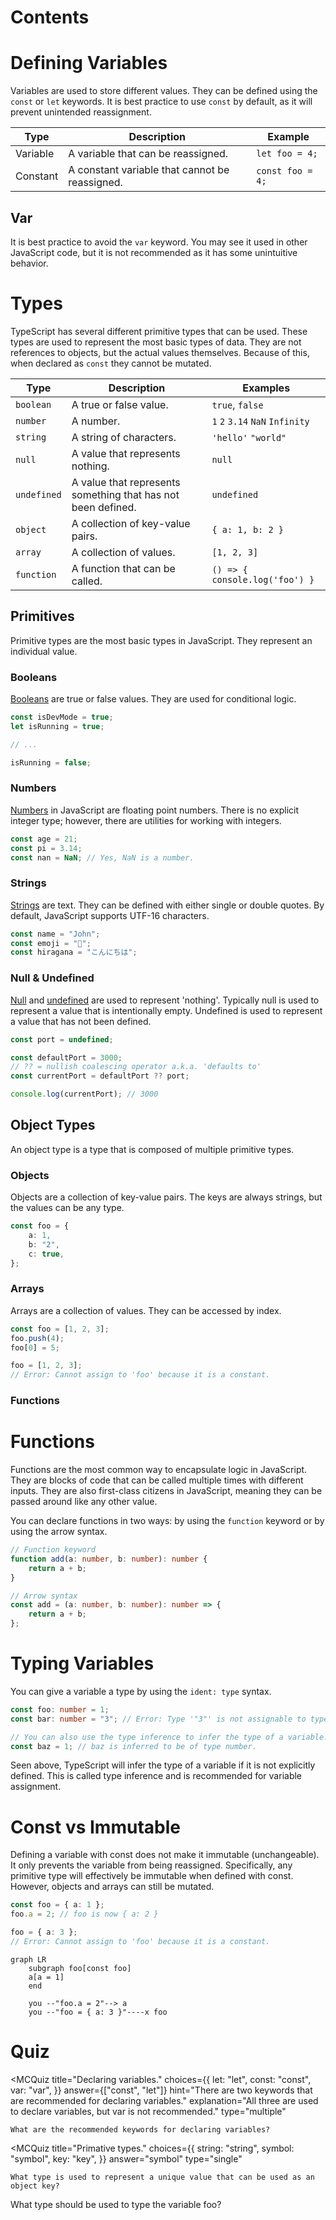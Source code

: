 
# Contents

# Defining Variables

Variables are used to store different values.
They can be defined using the `const` or `let` keywords.
It is best practice to use `const` by default, as it will prevent unintended reassignment.

| Type     | Description                                    | Example          |
| -------- | ---------------------------------------------- | ---------------- |
| Variable | A variable that can be reassigned.             | `let foo = 4;`   |
| Constant | A constant variable that cannot be reassigned. | `const foo = 4;` |

## Var

It is best practice to avoid the `var` keyword. You may see it used in other JavaScript code, but it is not recommended as it has some unintuitive behavior.

# Types

TypeScript has several different primitive types that can be used.
These types are used to represent the most basic types of data.
They are not references to objects, but the actual values themselves.
Because of this, when declared as `const` they cannot be mutated.

| Type        | Description                                                  | Examples                        |
| ----------- | ------------------------------------------------------------ | ------------------------------- |
| `boolean`   | A true or false value.                                       | `true`, `false`                 |
| `number`    | A number.                                                    | `1` `2` `3.14` `NaN` `Infinity` |
| `string`    | A string of characters.                                      | `'hello'` `"world"`             |
| `null`      | A value that represents nothing.                             | `null`                          |
| `undefined` | A value that represents something that has not been defined. | `undefined`                     |
| `object`    | A collection of key-value pairs.                             | `{ a: 1, b: 2 }`                |
| `array`     | A collection of values.                                      | `[1, 2, 3]`                     |
| `function`  | A function that can be called.                               | `() => { console.log('foo') }`  |

## Primitives

Primitive types are the most basic types in JavaScript.
They represent an individual value.

### Booleans

[Booleans](https://developer.mozilla.org/en-US/docs/Web/JavaScript/Reference/Global_Objects/Boolean) are true or false values. They are used for conditional logic.

```ts
const isDevMode = true;
let isRunning = true;

// ...

isRunning = false;
```

### Numbers

[Numbers](https://developer.mozilla.org/en-US/docs/Web/JavaScript/Reference/Global_Objects/Number) in JavaScript are floating point numbers.
There is no explicit integer type; however, there are utilities for working with integers.

```ts
const age = 21;
const pi = 3.14;
const nan = NaN; // Yes, NaN is a number.
```

### Strings

[Strings](https://developer.mozilla.org/en-US/docs/Web/JavaScript/Reference/Global_Objects/String) are text. They can be defined with either single or double quotes.
By default, JavaScript supports UTF-16 characters.

```ts
const name = "John";
const emoji = "👋";
const hiragana = "こんにちは";
```

### Null & Undefined

[Null](https://developer.mozilla.org/en-US/docs/Glossary/Null) and [undefined](https://developer.mozilla.org/en-US/docs/Glossary/Undefined) are used to represent 'nothing'.
Typically null is used to represent a value that is intentionally empty.
Undefined is used to represent a value that has not been defined.

```ts
const port = undefined;

const defaultPort = 3000;
// ?? = nullish coalescing operator a.k.a. 'defaults to'
const currentPort = defaultPort ?? port;

console.log(currentPort); // 3000
```

## Object Types

An object type is a type that is composed of multiple primitive types.

### Objects

Objects are a collection of key-value pairs.
The keys are always strings, but the values can be any type.

```ts
const foo = {
    a: 1,
    b: "2",
    c: true,
};
```

### Arrays

Arrays are a collection of values. They can be accessed by index.

```ts
const foo = [1, 2, 3];
foo.push(4);
foo[0] = 5;

foo = [1, 2, 3];
// Error: Cannot assign to 'foo' because it is a constant.
```

### Functions

# Functions

Functions are the most common way to encapsulate logic in JavaScript.
They are blocks of code that can be called multiple times with different inputs.
They are also first-class citizens in JavaScript, meaning they can be passed around like any other value.

You can declare functions in two ways: by using the `function` keyword or by using the arrow syntax.

```ts
// Function keyword
function add(a: number, b: number): number {
    return a + b;
}

// Arrow syntax
const add = (a: number, b: number): number => {
    return a + b;
};
```

# Typing Variables

You can give a variable a type by using the `ident: type` syntax.

```ts
const foo: number = 1;
const bar: number = "3"; // Error: Type '"3"' is not assignable to type 'number'.

// You can also use the type inference to infer the type of a variable.
const baz = 1; // baz is inferred to be of type number.
```

Seen above, TypeScript will infer the type of a variable if it is not explicitly defined.
This is called type inference and is recommended for variable assignment.

# Const vs Immutable

Defining a variable with const does not make it immutable (unchangeable).
It only prevents the variable from being reassigned.
Specifically, any primitive type will effectively be immutable when defined with const.
However, objects and arrays can still be mutated.

```ts
const foo = { a: 1 };
foo.a = 2; // foo is now { a: 2 }

foo = { a: 3 };
// Error: Cannot assign to 'foo' because it is a constant.
```

```mermaid
graph LR
    subgraph foo[const foo]
    a[a = 1]
    end

    you --"foo.a = 2"--> a
    you --"foo = { a: 3 }"----x foo
```

# Quiz

<MCQuiz
    title="Declaring variables."
    choices={{
        let: "let",
        const: "const",
        var: "var",
    }}
    answer={["const", "let"]}
    hint="There are two keywords that are recommended for declaring variables."
    explanation="All three are used to declare variables, but var is not recommended."
    type="multiple"
>
    What are the recommended keywords for declaring variables?
</MCQuiz>

<MCQuiz
    title="Primative types."
    choices={{
        string: "string",
        symbol: "symbol",
        key: "key",
    }}
    answer="symbol"
    type="single"
>
    What type is used to represent a unique value that can be used as an object key?
</MCQuiz>

<FBQuiz title="Typing" code="const foo: BLANK = 1;">
    What type should be used to type the variable foo?
</FBQuiz>
